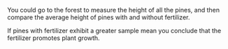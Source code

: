 You could go to the forest to measure the height of all the pines, and then compare the average height of pines with and without fertilizer.

If pines with fertilizer exhibit a greater sample mean you conclude that the fertilizer promotes plant growth.